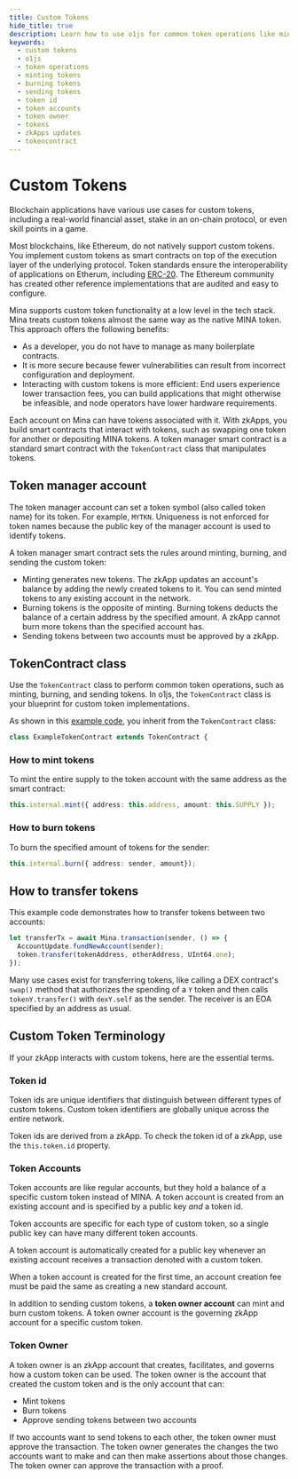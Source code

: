 ```yaml
---
title: Custom Tokens
hide_title: true
description: Learn how to use o1js for common token operations like minting, burning, and sending tokens. How to implement custom tokens on Mina and use the TokenContract class.
keywords:
  - custom tokens
  - o1js
  - token operations
  - minting tokens
  - burning tokens
  - sending tokens
  - token id
  - token accounts
  - token owner
  - tokens
  - zkApps updates
  - tokencontract
---
```


# Custom Tokens

Blockchain applications have various use cases for custom tokens, including a real-world financial asset, stake in an on-chain protocol, or even skill points in a game.

Most blockchains, like Ethereum, do not natively support custom tokens. You implement custom tokens as smart contracts on top of the execution layer of the underlying protocol. Token standards ensure the interoperability of applications on Etherum, including [ERC-20](https://ethereum.org/en/developers/docs/standards/tokens/erc-20/). The Ethereum community has created other reference implementations that are audited and easy to configure. 

Mina supports custom token functionality at a low level in the tech stack. Mina treats custom tokens almost the same way as the native MINA token. This approach offers the following benefits:

- As a developer, you do not have to manage as many boilerplate contracts.
- It is more secure because fewer vulnerabilities can result from incorrect configuration and deployment.
- Interacting with custom tokens is more efficient: End users experience lower transaction fees, you can build applications that might otherwise be infeasible, and node operators have lower hardware requirements. 

Each account on Mina can have tokens associated with it. With zkApps, you build smart contracts that interact with tokens, such as swapping one token for another or depositing MINA tokens. A token manager smart contract is a standard smart contract with the `TokenContract` class that manipulates tokens. 

## Token manager account

The token manager account can set a token symbol (also called token name) for its token. For example, `MYTKN`. Uniqueness is not enforced for token names because the public key of the manager account is used to identify tokens.

A token manager smart contract sets the rules around minting, burning, and sending the custom token:

- Minting generates new tokens. The zkApp updates an account's balance by adding the newly created tokens to it. You can send minted tokens to any existing account in the network.
- Burning tokens is the opposite of minting. Burning tokens deducts the balance of a certain address by the specified amount. A zkApp cannot burn more tokens than the specified account has.
- Sending tokens between two accounts must be approved by a zkApp.

## TokenContract class

Use the `TokenContract` class to perform common token operations, such as minting, burning, and sending tokens. In o1js, the `TokenContract` class is your blueprint for custom token implementations. 

As shown in this [example code](https://github.com/o1-labs/o1js/blob/main/src/lib/mina/token/token-contract.unit-test.ts#L13), you inherit from the `TokenContract` class:

```ts
class ExampleTokenContract extends TokenContract {
```

### How to mint tokens

To mint the entire supply to the token account with the same address as the smart contract:

```ts
this.internal.mint({ address: this.address, amount: this.SUPPLY });
```

### How to burn tokens

To burn the specified amount of tokens for the sender:

```ts
this.internal.burn({ address: sender, amount});
```

## How to transfer tokens

This example code demonstrates how to transfer tokens between two accounts:

```ts
let transferTx = await Mina.transaction(sender, () => {
  AccountUpdate.fundNewAccount(sender);
  token.transfer(tokenAddress, otherAddress, UInt64.one);
});
```

Many use cases exist for transferring tokens, like calling a DEX contract's `swap()` method that authorizes the spending of a `Y` token and then calls `tokenY.transfer()` with `dexY.self` as the sender. The receiver is an EOA specified by an address as usual.

## Custom Token Terminology

If your zkApp interacts with custom tokens, here are the essential terms.

### Token id

Token ids are unique identifiers that distinguish between different types of custom tokens. Custom token identifiers are globally unique across the entire network.

Token ids are derived from a zkApp. To check the token id of a zkApp, use the `this.token.id` property.

### Token Accounts

Token accounts are like regular accounts, but they hold a balance of a specific custom token instead of MINA. A token account is created from an existing account and is specified by a public key _and_ a token id. 

Token accounts are specific for each type of custom token, so a single public key can have many different token accounts.

A token account is automatically created for a public key whenever an existing account receives a transaction denoted with a custom token. 

When a token account is created for the first time, an account creation fee must be paid the same as creating a new standard account.

In addition to sending custom tokens, a **token owner account** can mint and burn custom tokens. A token owner account is the governing zkApp account for a specific custom token.

### Token Owner

A token owner is an zkApp account that creates, facilitates, and governs how a custom token can be used. The token owner is the account that created the custom token and is the only account that can:

- Mint tokens
- Burn tokens
- Approve sending tokens between two accounts

If two accounts want to send tokens to each other, the token owner must approve the transaction. The token owner generates the changes the two accounts want to make and can then make assertions about those changes. The token owner can approve the transaction with a proof.

